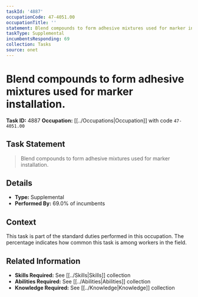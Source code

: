 ```yaml
---
taskId: '4887'
occupationCode: 47-4051.00
occupationTitle: ''
statement: Blend compounds to form adhesive mixtures used for marker installation.
taskType: Supplemental
incumbentsResponding: 69
collection: Tasks
source: onet
---
```

# Blend compounds to form adhesive mixtures used for marker installation.

**Task ID:** 4887
**Occupation:** [[../Occupations|Occupation]] with code `47-4051.00`

## Task Statement

> Blend compounds to form adhesive mixtures used for marker installation.

## Details

- **Type:** Supplemental
- **Performed By:** 69.0% of incumbents

## Context

This task is part of the standard duties performed in this occupation. The percentage indicates how common this task is among workers in the field.

## Related Information

- **Skills Required:** See [[../Skills|Skills]] collection
- **Abilities Required:** See [[../Abilities|Abilities]] collection
- **Knowledge Required:** See [[../Knowledge|Knowledge]] collection
